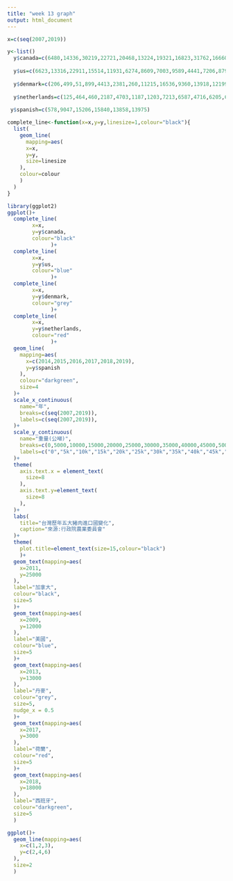 ---
title: "week 13 graph"
output: html_document
---
```{r}
x=c(seq(2007,2019))

y<-list()
  y$canada=c(6480,14336,30219,22721,20468,13224,19321,16823,31762,16660,34249,36475,37296)
  
  y$us=c(6623,13316,22911,15514,11931,6274,8609,7003,9589,4441,7206,8795,11332)
  
  y$denmark=c(206,499,51,899,4413,2381,260,11215,16536,9360,13918,12199,8061)
  
  y$netherlands=c(125,464,460,2187,4703,1187,1203,7213,6587,4716,6205,6477,6439)
  
 y$spanish=c(578,9047,15206,15840,13858,13975)
```

```{r}
complete_line<-function(x=x,y=y,linesize=1,colour="black"){
  list(
    geom_line(
      mapping=aes(
      x=x,
      y=y,
      size=linesize
    ),
    colour=colour
    )
  )
}

library(ggplot2)
ggplot()+
  complete_line(
        x=x,
        y=y$canada,
        colour="black"
              )+
  complete_line(
        x=x,
        y=y$us,
        colour="blue"
              )+
  complete_line(
        x=x,
        y=y$denmark,
        colour="grey"
              )+
  complete_line(
        x=x,
        y=y$netherlands,
        colour="red"
              )+
  geom_line(
    mapping=aes(
      x=c(2014,2015,2016,2017,2018,2019),
      y=y$spanish
    ),
    colour="darkgreen",
    size=4 
  )+
  scale_x_continuous(
    name="年",
    breaks=c(seq(2007,2019)),
    labels=c(seq(2007,2019)),
  )+
  scale_y_continuous(
    name="重量(公噸)",
    breaks=c(0,5000,10000,15000,20000,25000,30000,35000,40000,45000,50000),
    labels=c("0","5k","10k","15k","20k","25k","30k","35k","40k","45k","50k")
  )+
  theme(
    axis.text.x = element_text(
      size=8
    ),
    axis.text.y=element_text(
      size=8
    ),
  )+
  labs(
    title="台灣歷年五大豬肉進口國變化",
    caption="來源:行政院農業委員會"
  )+
  theme(
    plot.title=element_text(size=15,colour="black")
    )+
  geom_text(mapping=aes(
    x=2011,
    y=25000
  ),
  label="加拿大",
  colour="black",
  size=5
  )+
  geom_text(mapping=aes(
    x=2009,
    y=12000
  ),
  label="美國",
  colour="blue",
  size=5
  )+
  geom_text(mapping=aes(
    x=2013,
    y=13000
  ),
  label="丹麥",
  colour="grey",
  size=5,
  nudge_x = 0.5
  )+
  geom_text(mapping=aes(
    x=2017,
    y=3000
  ),
  label="荷蘭",
  colour="red",
  size=5
  )+
  geom_text(mapping=aes(
    x=2018,
    y=18000
  ),
  label="西班牙",
  colour="darkgreen",
  size=5
  )
```

```{r}
ggplot()+
  geom_line(mapping=aes(
    x=c(1,2,3),
    y=c(2,4,6)
  ),
  size=2
  )
```



